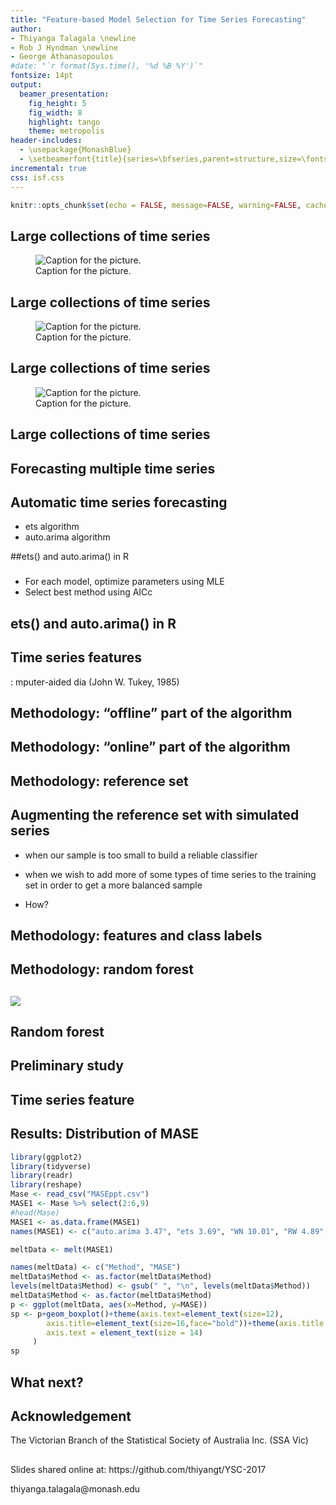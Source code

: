 ```yaml
---
title: "Feature-based Model Selection for Time Series Forecasting"
author:
- Thiyanga Talagala \newline
- Rob J Hyndman \newline
- George Athanasopoulos
#date: "`r format(Sys.time(), '%d %B %Y')`"
fontsize: 14pt
output:
  beamer_presentation:
    fig_height: 5
    fig_width: 8
    highlight: tango
    theme: metropolis
header-includes:
  - \usepackage{MonashBlue}
  - \setbeamerfont{title}{series=\bfseries,parent=structure,size=\fontsize{24}{28}}
incremental: true
css: isf.css
---
```


```r
knitr::opts_chunk$set(echo = FALSE, message=FALSE, warning=FALSE, cache=TRUE, dev.args=list(bg=grey(0.9), pointsize=11))
```


## Large collections of time series
![Caption for the picture.](fig1.png)

## Large collections of time series
![Caption for the picture.](job3.png)

## Large collections of time series
![Caption for the picture.](fig3.png)

## Large collections of time series
\centerline{\includegraphics{ama1.png}}

## Forecasting multiple time series

  \begin{itemize}[<+->]
\item Aggregate selection rule
\begin{itemize}[<+->]
    \item Develop a single method which provides better forecasts across all time
series.
    \item No free lunch!
    \end{itemize}
\item Individual model building or combined forecasts
    \end{itemize}

## Automatic time series forecasting

\centerline{\includegraphics[height=1.7in]{fig5.png}}

- ets algorithm 
- auto.arima algorithm 

##ets() and auto.arima() in R
\vspace{0.3cm}
\begin{columns}
\begin{column}{0.48\textwidth}
ets algorithm\\[.2cm]
   \begin{itemize}
    \item Apply each 15 ETS models that are appropriate to the data
    \end{itemize} 
\end{column}
\begin{column}{0.48\textwidth}
auto.arima algorithm\\[.2cm]
   \begin{itemize}
    \item Use stepwise search to traverse model space, starting with a simple model
    \end{itemize} 
\end{column}
\end{columns}
\vspace{0.5cm}

###
* For each model, optimize parameters using MLE
* Select best method using AICc


## ets() and auto.arima() in R
\vspace{0.3cm}
\begin{columns}
\begin{column}{0.48\textwidth}
ets algorithm\\[.2cm]
   \begin{itemize}
    \item \textcolor{yellow}{Apply each 15 ETS models that are appropriate to the data}
    \end{itemize} 
\end{column}
\begin{column}{0.48\textwidth}
auto.arima algorithm\\[.2cm]
   \begin{itemize}
    \item \textcolor{yellow}{Use stepwise search to traverse model space, starting with a simple model}
    \end{itemize} 
\end{column}
\end{columns}
\vspace{0.5cm}
\begin{itemize}
\item For each model, optimize parameters using MLE
\item Select best method using AICc
\end{itemize} 

## 
\begin{block}{Motivation}
Reid(1972) pointed out that the performance of various forecasting methods changes according to the \textcolor{red}{nature  of data} and if the reasons for these variations are explored they may be useful in selecting the most appropriate model.
\end{block}\pause

\begin{block}{Objective}
Develop a framework that automates the selection of the most appropriate forecasting model for a given time series by using a large array of features computed from the time series.
\end{block}

## Time series features

\textcolor{yellow}{Cognostics}: \textcolor{yellow}{Co}mputer-aided dia\textcolor{yellow}{gnostics}\newline
\hspace{1in}(John W. Tukey, 1985)

\begin{itemize}[<+->]
\item Characteristics of time series

\item Depending on the research goals and domains, a variety of features have been introduced

\item Examples for time series features

\begin{itemize}[<+->]
    \item strength of trend
    \item strength of seasonality
    \item lag correlation
    \item spectral entropy

\end{itemize}

\end{itemize}

## Methodology: "offline" part of the algorithm

\centerline{\includegraphics[height=4.5in]{method1.png}}

## Methodology: "online" part of the algorithm

\centerline{\includegraphics[height=4.5in]{method2.png}}

## Methodology: reference set

\centerline{\includegraphics[height=4.5in]{m1.png}}

## Augmenting the reference set with simulated series

* when our sample is too small to build a reliable classifier
    
* when we wish to add more of some types of time series to the training set in order to get a more balanced sample


* How? 

\centerline{\includegraphics[height=2in]{sim2.png}}


## Methodology: features and class labels

\centerline{\includegraphics[height=4.5in]{m3.png}}

## Methodology: random forest

\centerline{\includegraphics[height=4.5in]{m4.png}}

## {.fullslide}
![](forest.jpg)

## Random forest
\centerline{\includegraphics[height=4.5in]{rf2.png}}

## Preliminary study

\begin{itemize}[<+->]
\item We consider non-seasonal time series

\item Data: Yearly time series of M1 and M3 competitions

\begin{itemize}[<+->]
    \item Classification algorithm - yearly series of M3 competition
    \item Evaluation - yearly series of M1 competition  
    
 \end{itemize}  
\item Class labels

\begin{itemize}[<+->]
    \item We consider random walks, white noise, ARIMA processes and ETS processes
    \item The model with the smallest MASE
    
    \end{itemize}
 \end{itemize}
 
## Time series feature
\vspace{0.3cm}
\begin{columns}
\begin{column}{0.48\textwidth}
   \begin{itemize}
    \item Strength of trend
    \item Spectral entropy
    \item Hurst exponent
    \item Lyapunov exponent
    \item Parameter estimates of Holt linear trend model
    \end{itemize} 
\end{column}
\begin{column}{0.48\textwidth}
   \begin{itemize}
    \item Length
    \item Coefficient of determination of the linear trend model
    \item ACF and PACF based features - calculated on both the raw and differenced series
    \end{itemize} 
\end{column}
\end{columns}
\vspace{0.5cm}

## Results: Distribution of MASE
```r
library(ggplot2)
library(tidyverse)
library(readr)
library(reshape)
Mase <- read_csv("MASEppt.csv")
MASE1 <- Mase %>% select(2:6,9)
#head(Mase)
MASE1 <- as.data.frame(MASE1)
names(MASE1) <- c("auto.arima 3.47", "ets 3.69", "WN 10.01", "RW 4.89", "RD 3.49", "RF 3.42")

meltData <- melt(MASE1)

names(meltData) <- c("Method", "MASE")
meltData$Method <- as.factor(meltData$Method)
levels(meltData$Method) <- gsub(" ", "\n", levels(meltData$Method))
meltData$Method <- as.factor(meltData$Method)
p <- ggplot(meltData, aes(x=Method, y=MASE))
sp <- p+geom_boxplot()+theme(axis.text=element_text(size=12),
        axis.title=element_text(size=16,face="bold"))+theme(axis.title.x=element_blank(),
        axis.text = element_text(size = 14)
     )
sp

```


## What next?

\begin{itemize}[<+->]
\item Develop a more comprehensive set of features that are useful in identifying different data generating processes.

\item Extend the time series collection to non-seasonal data.

\item Test for several large scale real time series data sets.

\item Consider other classification methods.

\end{itemize}

## Acknowledgement

The Victorian Branch of the Statistical Society of Australia Inc. (SSA Vic) 

##
Slides shared online at: https://github.com/thiyangt/YSC-2017

\vspace{3cm}

thiyanga.talagala@monash.edu





